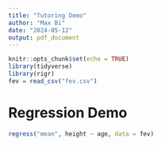```yaml
---
title: "Tutoring Demo"
author: "Max Bi"
date: "2024-05-12"
output: pdf_document
---
```


```r
knitr::opts_chunk$set(echo = TRUE)
library(tidyverse)
library(rigr)
fev = read_csv("fev.csv")
```

# Regression Demo

```r
regress("mean", height ~ age, data = fev)
```

